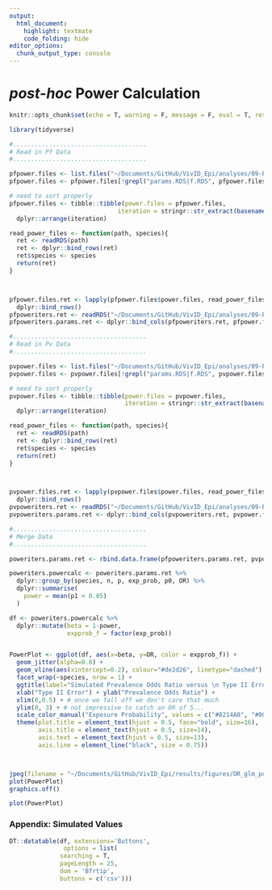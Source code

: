 ```yaml
---
output: 
  html_document:
    highlight: textmate
    code_folding: hide
editor_options: 
  chunk_output_type: console
---
```


# _post-hoc_ Power Calculation
```r
knitr::opts_chunk$set(echo = T, warning = F, message = F, eval = T, results = 'hide')
```

```r
library(tidyverse)
```


```r
#.....................................
# Read in Pf Data
#.....................................

pfpower.files <- list.files("~/Documents/GitHub/VivID_Epi/analyses/09-Power/_rslurm_powercalc_pf/", pattern = ".RDS", full.names = T)
pfpower.files <- pfpower.files[!grepl("params.RDS|f.RDS", pfpower.files)]

# need to sort properly
pfpower.files <- tibble::tibble(power.files = pfpower.files, 
                              iteration = stringr::str_extract(basename(pfpower.files), "[0-9]+")) %>% dplyr::mutate(iteration = as.numeric(iteration)) %>% 
  dplyr::arrange(iteration)

read_power_files <- function(path, species){
  ret <- readRDS(path)
  ret <- dplyr::bind_rows(ret)
  ret$species <- species
  return(ret)
}



pfpower.files.ret <- lapply(pfpower.files$power.files, read_power_files, species = "Pf") %>% 
  dplyr::bind_rows()
pfpoweriters.ret <- readRDS("~/Documents/GitHub/VivID_Epi/analyses/09-Power/_rslurm_powercalc_pf/params.RDS") 
pfpoweriters.params.ret <- dplyr::bind_cols(pfpoweriters.ret, pfpower.files.ret)


```

```r
#.....................................
# Read in Pv Data
#.....................................

pvpower.files <- list.files("~/Documents/GitHub/VivID_Epi/analyses/09-Power/_rslurm_powercalc_pv/", pattern = ".RDS", full.names = T)
pvpower.files <- pvpower.files[!grepl("params.RDS|f.RDS", pvpower.files)]

# need to sort properly
pvpower.files <- tibble::tibble(power.files = pvpower.files, 
                                iteration = stringr::str_extract(basename(pvpower.files), "[0-9]+")) %>% dplyr::mutate(iteration = as.numeric(iteration)) %>% 
  dplyr::arrange(iteration)

read_power_files <- function(path, species){
  ret <- readRDS(path)
  ret <- dplyr::bind_rows(ret)
  ret$species <- species
  return(ret)
}



pvpower.files.ret <- lapply(pvpower.files$power.files, read_power_files, species = "Pv") %>% 
  dplyr::bind_rows()
pvpoweriters.ret <- readRDS("~/Documents/GitHub/VivID_Epi/analyses/09-Power/_rslurm_powercalc_pv/params.RDS") 
pvpoweriters.params.ret <- dplyr::bind_cols(pvpoweriters.ret, pvpower.files.ret)

```

```r
#.....................................
# Merge Data
#.....................................

poweriters.params.ret <- rbind.data.frame(pfpoweriters.params.ret, pvpoweriters.params.ret)

```


```r

poweriters.powercalc <- poweriters.params.ret %>% 
  dplyr::group_by(species, n, p, exp_prob, p0, OR) %>% 
  dplyr::summarise(
    power = mean(p1 < 0.05)
  )

df <- poweriters.powercalc %>%
  dplyr::mutate(beta = 1-power,
                expprob_f = factor(exp_prob))


PowerPlot <- ggplot(df, aes(x=beta, y=OR, color = expprob_f)) +
  geom_jitter(alpha=0.8) +
  geom_vline(aes(xintercept=0.2), colour="#de2d26", linetype="dashed") +
  facet_wrap(~species, nrow = 1) +
  ggtitle(label="Simulated Prevalence Odds Ratio versus \n Type II Error (Complement of Power)") +
  xlab("Type II Error") + ylab("Prevalence Odds Ratio") +
  xlim(0,0.5) + # once we fall off we don't care that much
  ylim(0, 3) + # not impressive to catch an OR of 5...
  scale_color_manual("Exposure Probability", values = c("#8214A0", "#005AC8", "#006E82")) +
  theme(plot.title = element_text(hjust = 0.5, face="bold", size=16),
        axis.title = element_text(hjust = 0.5, size=14),
        axis.text = element_text(hjust = 0.5, size=13),
        axis.line = element_line("black", size = 0.75))



jpeg(filename = "~/Documents/GitHub/VivID_Epi/results/figures/OR_glm_posthoc_powercalc.jpg", width = 11, height = 8, res = 250, units = "in")
plot(PowerPlot)
graphics.off()
```

```r

plot(PowerPlot)
```

### Appendix: Simulated Values
```r

DT::datatable(df, extensions='Buttons',
               options = list(
              searching = T,
              pageLength = 25,
              dom = 'Bfrtip', 
              buttons = c('csv')))



```

